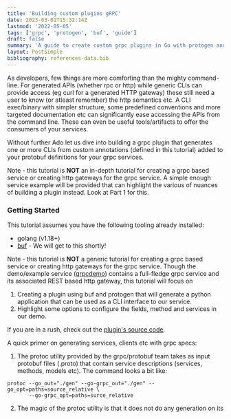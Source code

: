 ```yaml
---
title: 'Building custom plugins gRPC'
date: 2023-03-01T15:32:14Z
lastmod: '2022-05-05'
tags: ['grpc', 'protogen', 'buf', 'guide']
draft: false
summary: 'A guide to create custom grpc plugins in Go with protogen and buf'
layout: PostSimple
bibliography: references-data.bib
---
```


As developers, few things are more comforting than the mighty command-line.   For generated APIs (whether rpc or http) while generic CLIs can provide access (eg curl for a generated HTTP gateway) these still need a user to know (or atleast remember) the http semantics etc.   A CLI exec/binary with simpler structure, some predefined conventions and more targeted documentation etc can significantly ease accessing the APIs from the command line.  These can even be useful tools/artifacts to offer the consumers of your services.

Without further Ado let us dive into building a grpc plugin that generates one or more CLIs from custom annotations (defined in this tutorial) added to your protobuf definitions for your grpc services.

Note - this tutorial is **NOT** an in-depth tutorial for creating a grpc based service or creating http gateways for the grpc service.   A simple enough service example will be provided that can highlight the various of nuances of building a plugin instead.  Look at Part 1 for this.

### Getting Started

This tutorial assumes you have the following tooling already installed:

* golang (v1.18+)
* [buf](https://buf.build/docs/installation)  - We will get to this shortly!

Note - this tutorial is **NOT** a generic tutorial for creating a grpc based service or creating http gateways for the grpc service.   Though the demo/example service ([grpcdemo](github.com/panyam/grpcdemo)) contains a full-fledge grpc service and its associated REST based http gateway, this tutorial will focus on


1. Creating a plugin using buf and protogen that will generate a python application that can be used as a CLI interface to our service.
2. Highlight some options to configure the fields, method and services in our demo.

If you are in a rush, check out the [plugin's source code](github.com/panyam/proto2cli).

A quick primer on generating services, clients etc with grpc specs:

1. The protoc utility provided by the grpc/protobuf team takes as input protobuf files (.proto) that contain service descriptions (services, methods, models etc).  The command looks a bit like:

```
protoc --go_out="./gen" --go-grpc_out="./gen" --go_opt=paths=source_relative \
       --go-grpc_opt=paths=surce_relative
```

2. The magic of the protoc utility is that it does not do any generation on its 
